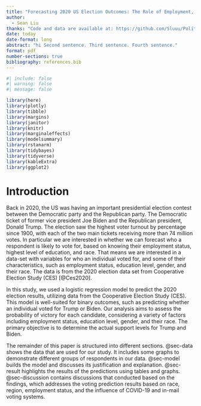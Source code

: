 ```yaml
---
title: "Forecasting 2020 US Election Outcomes: The Role of Employment, Education, gender, and Race"
author: 
  - Sean Liu
thanks: "Code and data are available at: https://github.com/Sluuu/Politics.git"
date: today
date-format: long
abstract: "hi Second sentence. Third sentence. Fourth sentence."
format: pdf
number-sections: true
bibliography: references.bib
---
```

```r
#| include: false
#| warning: false
#| message: false

library(here)
library(plotly)
library(tibble)
library(margins)
library(janitor)
library(knitr)
library(marginaleffects)
library(modelsummary)
library(rstanarm)
library(tidybayes)
library(tidyverse)
library(kableExtra)
library(ggplot2)
```


# Introduction

Back in 2020, the US was having an important presidential election contest between the Democratic party and the Republican party. The Democratic ticket of former vice president Joe Biden and the Republican president, Donald Trump. The election saw the highest voter turnout by percentage since 1900, with each of the two main tickets receiving more than 74 million votes. In particular we are interested in whether we can forecast who a respondent is likely to vote for, based on knowing their employment status, highest level of education, and race. That means we are interested in a data-set with variables for who an individual voted for, and some of their characteristics, such as employment status, education level, gender, and their race. The data is from the 2020 election data set from Cooperative Election Study (CES) [@Ces2020].

In this study, we used a logistic regression model to predict the 2020 election results, utilizing data from the Cooperative Election Study (CES). This model is well-suited for binary outcomes, such as predicting whether an individual voted for Trump or Biden. Our analysis aims to assess the probability of victory for each candidate, considering a variety of factors including employment status, education level, gender, and their race. The primary objective is to determine the actual support levels for Trump and Biden.

The remainder of this paper is structured into different sections. @sec-data shows the data that are used for our study. It includes some graphs to demonstrate different groups of respondents in our data. @sec-model builds the model and discusses its justification and explanation. @sec-result highlights the results of the predictions using tables and graphs. @sec-discussion contains discussions that conducted based on the findings, which addresses the voting prediction results based on race, region, employment status, and the influence of COVID-19 and in-mail voting systems.

